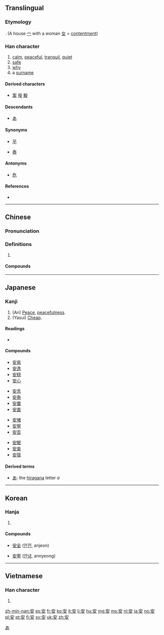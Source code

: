 ==Translingual==
{{stroke order|type=animate}}

===Etymology===
{{Han etyl}}
{{Han compound|宀|女|ls=ic}}. (A house [[宀]] with a woman [[女]] = [[contentment]])

===Han character===
{{Han char|rn=40|rad=宀|as=03|sn=6|four=30404|canj=JV|ids=⿱宀女}}

# [[calm]], [[peaceful]], [[tranquil]], [[quiet]]
# [[safe]]
# [[why]]
# a [[surname]]

====Derived characters====
* [[案]] [[按]] [[鮟]]

====Descendants====
* [[あ]]

====Synonyms====
* {{sense|calm}} [[平]]
* {{sense|tranquil}} [[泰]]

====Antonyms====
* {{sense|safe}} [[危]]

====References====
* {{Han ref|kx=0282.080|dkj=07072|dj=0552.050|hdz=20913.090|uh=5B89|ud=23433|bh=A677|bd=42615}}

----

==Chinese==
{{zh-forms}}

===Pronunciation===
{{zh-pron
|m=ān,yāo,yào
|c=on1,ngon1
|h=pfs=ôn
|mn=an
|mc=y
|oc=y
|ma=Zh-an.ogg
|cat=a,adv,pn
}}

===Definitions===
{{zh-hanzi}}

# {{rfdef|lang=zh}}

====Compounds====
{{attention|zh|needs conversion to traditional}}

{{der5
|[[安邦定国]]
|[[安不上]]
|[[安步当车]]
|[[安插]]
|[[安道尔]]
|{{zh-l|安德魯}}
|[[安抵]]
|[[安定]]
|[[安堵]]
|[[安顿]]
|[[安放]]
|[[安分]]
|[[安分守己]]
|[[安抚]]
|[[安咐]]
|[[安哥拉]]
|[[安好]]
|[[安家]]
|[[安家费]]
|[[安家立业]]
|[[安家落户]]
|[[安静]]
|[[安居]]
|[[安居工程]]
|[[安居乐业]]
|[[安康]]
|[[安拉]]
|[[安乐]]
|[[安乐死]]
|[[安乐窝]]
|[[安乐椅]]
|[[安理会]]
|[[安眠]]
|[[安眠药]]
|[[安民]]
|[[安民告示]]
|[[安那其主义]]
|[[安宁]]
|[[安排]]
|[[安培]]
|[[安培计]]
|[[安培小时]]
|[[安贫乐道]]
|[[安寝]]
|[[安全]]
|[[安全玻璃]]
|[[安全带]]
|[[安全岛]]
|[[安全灯]]
|[[安全电压]]
|[[安全阀]]
|[[安全理事会]]
|[[安全帽]]
|[[安全门]]
|[[安全剃刀]]
|[[安全系数]]
|[[安然]]
|[[安然无恙]]
|[[安如磐石]]
|[[安如泰山]]
|[[安设]]
|[[安身]]
|[[安身立命]]
|[[安神]]
|[[安生]]
|[[安适]]
|[[安舒]]
|[[安睡]]
|[[安泰]]
|[[安提瓜和巴布达]]
|[[安恬]]
|[[安土重迁]]
|[[安妥]]
|[[安危]]
|[[安慰]]
|[[安稳]]
|[[安息]]
|[[安息日]]
|[[安息香]]
|[[安息香酸]]
|[[安闲]]
|[[安详]]
|[[安享]]
|[[安歇]]
|[[安心]]
|[[安心落意]]
|[[安逸]], [[安佚]]
|[[安营]]
|[[安营扎寨]]
|[[安于]]
|[[安葬]]
|[[安扎]]
|[[安枕]]
|[[安知]]
|[[安之若素]]
|[[安置]]
|[[安装]]
}}

----

==Japanese==

===Kanji===
{{ja-kanji|grade=3|rs=宀03安}}

# (An) [[peace|Peace]], [[peacefulness]].
# (Yasui) [[cheap|Cheap]].

====Readings====
* {{ja-readings|goon=[[あん]] (an)|kanon=[[あん]] (an)|kun=[[やすい]] (yasui), [[やすらか]] (yasuraka), [[やすんじる]] (yasunjiru), [[いずくんぞ]] (izukunzo)|nanori=[[あ]] (a)}}

====Compounds====
{{top4}}
* [[安易]]
* [[安逸]]
* [[安穏]]
* [[安心]]
{{mid4}}
* [[安息]]
* [[安泰]]
* [[安置]]
* [[安直]]
{{mid4}}
* [[安堵]]
* [[安寧]]
* [[安否]]
{{mid4}}
* [[安眠]]
* [[安楽]]
* [[安宿]]
{{bottom}}

====Derived terms====
* [[あ]]: the [[hiragana]] letter ''a''

[[Category:Han characters from which hiragana were derived|あ]]

----

==Korean==

===Hanja===
{{ko-hanja|hangeul=안|rv=an|mr=an}}

# {{defn|lang=ko|sort=宀03}}

====Compounds====
{{top2}}
* [[安全]] ([[안전]], anjeon)
{{mid2}}
* [[安寧]] ([[안녕]], annyeong)
{{bottom}}

----

==Vietnamese==

===Han character===
{{vi-hantu|[[an]], [[yên]]|rs=宀03}}

# {{defn|lang=vi|sort=宀03}}

[[zh-min-nan:安]]
[[es:安]]
[[fr:安]]
[[ko:安]]
[[it:安]]
[[li:安]]
[[hu:安]]
[[mg:安]]
[[ms:安]]
[[nl:安]]
[[ja:安]]
[[no:安]]
[[pl:安]]
[[pt:安]]
[[fi:安]]
[[sv:安]]
[[uk:安]]
[[zh:安]]